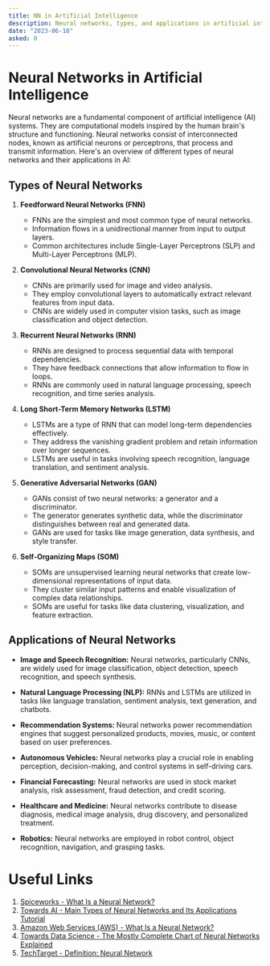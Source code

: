 ```yaml
---
title: NN in Artificial Intelligence
description: Neural networks, types, and applications in artificial intelligence.
date: "2023-06-18"
asked: 0
---
```


# Neural Networks in Artificial Intelligence

Neural networks are a fundamental component of artificial intelligence (AI) systems. They are computational models inspired by the human brain's structure and functioning. Neural networks consist of interconnected nodes, known as artificial neurons or perceptrons, that process and transmit information. Here's an overview of different types of neural networks and their applications in AI:

## Types of Neural Networks

1. **Feedforward Neural Networks (FNN)**

   - FNNs are the simplest and most common type of neural networks.
   - Information flows in a unidirectional manner from input to output layers.
   - Common architectures include Single-Layer Perceptrons (SLP) and Multi-Layer Perceptrons (MLP).

2. **Convolutional Neural Networks (CNN)**

   - CNNs are primarily used for image and video analysis.
   - They employ convolutional layers to automatically extract relevant features from input data.
   - CNNs are widely used in computer vision tasks, such as image classification and object detection.

3. **Recurrent Neural Networks (RNN)**

   - RNNs are designed to process sequential data with temporal dependencies.
   - They have feedback connections that allow information to flow in loops.
   - RNNs are commonly used in natural language processing, speech recognition, and time series analysis.

4. **Long Short-Term Memory Networks (LSTM)**

   - LSTMs are a type of RNN that can model long-term dependencies effectively.
   - They address the vanishing gradient problem and retain information over longer sequences.
   - LSTMs are useful in tasks involving speech recognition, language translation, and sentiment analysis.

5. **Generative Adversarial Networks (GAN)**

   - GANs consist of two neural networks: a generator and a discriminator.
   - The generator generates synthetic data, while the discriminator distinguishes between real and generated data.
   - GANs are used for tasks like image generation, data synthesis, and style transfer.

6. **Self-Organizing Maps (SOM)**
   - SOMs are unsupervised learning neural networks that create low-dimensional representations of input data.
   - They cluster similar input patterns and enable visualization of complex data relationships.
   - SOMs are useful for tasks like data clustering, visualization, and feature extraction.

## Applications of Neural Networks

- **Image and Speech Recognition:** Neural networks, particularly CNNs, are widely used for image classification, object detection, speech recognition, and speech synthesis.

- **Natural Language Processing (NLP):** RNNs and LSTMs are utilized in tasks like language translation, sentiment analysis, text generation, and chatbots.

- **Recommendation Systems:** Neural networks power recommendation engines that suggest personalized products, movies, music, or content based on user preferences.

- **Autonomous Vehicles:** Neural networks play a crucial role in enabling perception, decision-making, and control systems in self-driving cars.

- **Financial Forecasting:** Neural networks are used in stock market analysis, risk assessment, fraud detection, and credit scoring.

- **Healthcare and Medicine:** Neural networks contribute to disease diagnosis, medical image analysis, drug discovery, and personalized treatment.

- **Robotics:** Neural networks are employed in robot control, object recognition, navigation, and grasping tasks.

# Useful Links

1. [Spiceworks - What Is a Neural Network?](https://www.spiceworks.com/tech/artificial-intelligence/articles/what-is-a-neural-network/)
2. [Towards AI - Main Types of Neural Networks and Its Applications Tutorial](https://towardsai.net/p/machine-learning/main-types-of-neural-networks-and-its-applications-tutorial-734480d7ec8e)
3. [Amazon Web Services (AWS) - What Is a Neural Network?](https://aws.amazon.com/tr/what-is/neural-network/)
4. [Towards Data Science - The Mostly Complete Chart of Neural Networks Explained](https://towardsdatascience.com/the-mostly-complete-chart-of-neural-networks-explained-3fb6f2367464)
5. [TechTarget - Definition: Neural Network](https://www.techtarget.com/searchenterpriseai/definition/neural-network)
